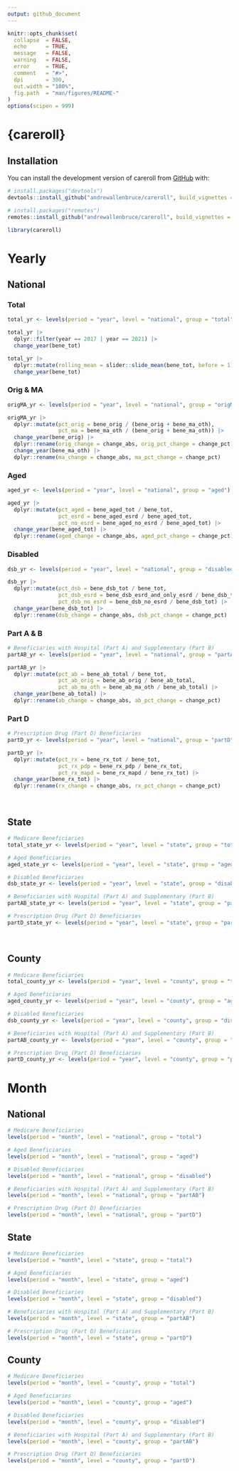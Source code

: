 ```yaml
---
output: github_document
---
```


<!-- README.md is generated from README.Rmd. Please edit that file -->

```r
knitr::opts_chunk$set(
  collapse  = FALSE,
  echo      = TRUE,
  message   = FALSE, 
  warning   = FALSE,
  error     = TRUE,
  comment   = "#>",
  dpi       = 300, 
  out.width = "100%",
  fig.path  = "man/figures/README-"
)
options(scipen = 999)
```

# {careroll}

<!-- badges: start -->
<!-- badges: end -->


## Installation

You can install the development version of careroll from [GitHub](https://github.com/) with:

``` r
# install.packages("devtools")
devtools::install_github("andrewallenbruce/careroll", build_vignettes = TRUE)
```

``` r
# install.packages("remotes")
remotes::install_github("andrewallenbruce/careroll", build_vignettes = TRUE)
```

```r
library(careroll)
```

# Yearly

## National

### Total

```r
total_yr <- levels(period = "year", level = "national", group = "total")

total_yr |> 
  dplyr::filter(year == 2017 | year == 2021) |> 
  change_year(bene_tot)

total_yr |> 
  dplyr::mutate(rolling_mean = slider::slide_mean(bene_tot, before = 1)) |> 
  change_year(bene_tot)
```

### Orig & MA

```r
origMA_yr <- levels(period = "year", level = "national", group = "origMA")

origMA_yr |> 
  dplyr::mutate(pct_orig = bene_orig / (bene_orig + bene_ma_oth),
                pct_ma = bene_ma_oth / (bene_orig + bene_ma_oth)) |> 
  change_year(bene_orig) |> 
  dplyr::rename(orig_change = change_abs, orig_pct_change = change_pct) |> 
  change_year(bene_ma_oth) |> 
  dplyr::rename(ma_change = change_abs, ma_pct_change = change_pct)
```

### Aged

```r
aged_yr <- levels(period = "year", level = "national", group = "aged")

aged_yr |> 
  dplyr::mutate(pct_aged = bene_aged_tot / bene_tot,
                pct_esrd = bene_aged_esrd / bene_aged_tot,
                pct_no_esrd = bene_aged_no_esrd / bene_aged_tot) |> 
  change_year(bene_aged_tot) |> 
  dplyr::rename(aged_change = change_abs, aged_pct_change = change_pct)
```

### Disabled

```r
dsb_yr <- levels(period = "year", level = "national", group = "disabled")

dsb_yr |> 
  dplyr::mutate(pct_dsb = bene_dsb_tot / bene_tot,
                pct_dsb_esrd = bene_dsb_esrd_and_only_esrd / bene_dsb_tot,
                pct_dsb_no_esrd = bene_dsb_no_esrd / bene_dsb_tot) |> 
  change_year(bene_dsb_tot) |> 
  dplyr::rename(dsb_change = change_abs, dsb_pct_change = change_pct)
```

### Part A & B

```r
# Beneficiaries with Hospital (Part A) and Supplementary (Part B)
partAB_yr <- levels(period = "year", level = "national", group = "partAB")

partAB_yr |> 
  dplyr::mutate(pct_ab = bene_ab_total / bene_tot,
                pct_ab_orig = bene_ab_orig / bene_ab_total,
                pct_ab_ma_oth = bene_ab_ma_oth / bene_ab_total) |> 
  change_year(bene_ab_total) |> 
  dplyr::rename(ab_change = change_abs, ab_pct_change = change_pct)
```


### Part D

```r
# Prescription Drug (Part D) Beneficiaries
partD_yr <- levels(period = "year", level = "national", group = "partD")

partD_yr |> 
  dplyr::mutate(pct_rx = bene_rx_tot / bene_tot,
                pct_rx_pdp = bene_rx_pdp / bene_rx_tot,
                pct_rx_mapd = bene_rx_mapd / bene_rx_tot) |> 
  change_year(bene_rx_tot) |> 
  dplyr::rename(rx_change = change_abs, rx_pct_change = change_pct)
```


<br>

## State

```r
# Medicare Beneficiaries
total_state_yr <- levels(period = "year", level = "state", group = "total")
```

```r
# Aged Beneficiaries
aged_state_yr <- levels(period = "year", level = "state", group = "aged")
```

```r
# Disabled Beneficiaries
dsb_state_yr <- levels(period = "year", level = "state", group = "disabled")
```

```r
# Beneficiaries with Hospital (Part A) and Supplementary (Part B)
partAB_state_yr <- levels(period = "year", level = "state", group = "partAB")
```

```r
# Prescription Drug (Part D) Beneficiaries
partD_state_yr <- levels(period = "year", level = "state", group = "partD")
```


<br>

## County

```r
# Medicare Beneficiaries
total_county_yr <- levels(period = "year", level = "county", group = "total")
```

```r
# Aged Beneficiaries
aged_county_yr <- levels(period = "year", level = "county", group = "aged")
```

```r
# Disabled Beneficiaries
dsb_county_yr <- levels(period = "year", level = "county", group = "disabled")
```

```r
# Beneficiaries with Hospital (Part A) and Supplementary (Part B)
partAB_county_yr <- levels(period = "year", level = "county", group = "partAB")
```

```r
# Prescription Drug (Part D) Beneficiaries
partD_county_yr <- levels(period = "year", level = "county", group = "partD")
```


# Month

## National

```r
# Medicare Beneficiaries
levels(period = "month", level = "national", group = "total")
```


```r
# Aged Beneficiaries
levels(period = "month", level = "national", group = "aged")
```


```r
# Disabled Beneficiaries
levels(period = "month", level = "national", group = "disabled")
```


```r
# Beneficiaries with Hospital (Part A) and Supplementary (Part B)
levels(period = "month", level = "national", group = "partAB")
```


```r
# Prescription Drug (Part D) Beneficiaries
levels(period = "month", level = "national", group = "partD")
```

## State

```r
# Medicare Beneficiaries
levels(period = "month", level = "state", group = "total")
```


```r
# Aged Beneficiaries
levels(period = "month", level = "state", group = "aged")
```


```r
# Disabled Beneficiaries
levels(period = "month", level = "state", group = "disabled")
```


```r
# Beneficiaries with Hospital (Part A) and Supplementary (Part B)
levels(period = "month", level = "state", group = "partAB")
```


```r
# Prescription Drug (Part D) Beneficiaries
levels(period = "month", level = "state", group = "partD")
```

## County


```r
# Medicare Beneficiaries
levels(period = "month", level = "county", group = "total")
```


```r
# Aged Beneficiaries
levels(period = "month", level = "county", group = "aged")
```


```r
# Disabled Beneficiaries
levels(period = "month", level = "county", group = "disabled")
```


```r
# Beneficiaries with Hospital (Part A) and Supplementary (Part B)
levels(period = "month", level = "county", group = "partAB")
```


```r
# Prescription Drug (Part D) Beneficiaries
levels(period = "month", level = "county", group = "partD")
```
